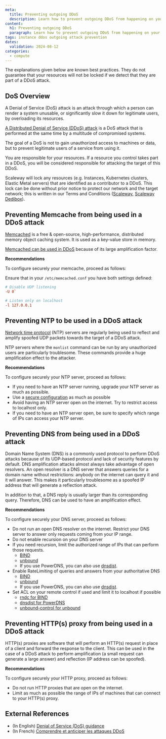 ```yaml
---
meta:
  title: Preventing outgoing DDoS
  description: Learn how to prevent outgoing DDoS from happening on your Scaleway Instance
content:
  h1: Preventing outgoing DDoS
  paragraph: Learn how to prevent outgoing DDoS from happening on your Scaleway Instance
tags: instance ddos outgoing attack prevention
dates:
  validation: 2024-08-12
categories:
  - compute
---
```


<Message type="important">
  The explanations given below are known best practices. They do not guarantee that your resources will not be locked if we detect that they are part of a DDoS attack.
</Message>

## DoS Overview

A Denial of Service (DoS) attack is an attack through which a person can render a system unusable, or significantly slow it down for legitimate users, by overloading its resources.

[A Distributed Denial of Service (DDoS) attack](DDoS_Quick_Guide.pdf) is a DoS attack that is performed at the same time by a multitude of compromised systems.

The goal of a DoS is not to gain unauthorized access to machines or data, but to prevent legitimate users of a service from using it.

You are responsible for your resources.
If a resource you control takes part in a DDoS, you will be considered responsible for attacking the target of this DDoS.

Scaleway will lock any resources (e.g. Instances, Kubernetes clusters, Elastic Metal servers) that are identified as a contributor to a DDoS.
This lock can be done without prior notice to protect our network and the target network; this is written in our Terms and Conditions ([Scaleway](https://www.scaleway.com/en/terms/), [Scaleway Dedibox](https://www-uploads.scaleway.com/cgv_en_36883f3024.pdf)).

## Preventing Memcache from being used in a DDoS attack

[Memcached](https://memcached.org/) is a free & open-source, high-performance, distributed memory object caching system.
It is used as a key-value store in memory.

[Memcached can be used in DDoS](https://github.com/memcached/memcached/wiki/DDOS) because of its large amplification factor.

**Recommendations**

To configure securely your memcache, proceed as follows:

Ensure that in your `/etc/memcached.conf` you have both settings defined:

```conf
# Disable UDP listening
-U 0`

# Listen only on localhost
-l 127.0.0.1
```

## Preventing NTP to be used in a DDoS attack

[Network time protocol](https://en.wikipedia.org/wiki/Network_Time_Protocol) (NTP) servers are regularly being used to reflect and amplify spoofed UDP packets towards the target of a DDoS attack.

NTP servers where the `monlist` command can be run by any unauthorized users are particularly troublesome.
These commands provide a huge amplification effect to the attacker.

**Recommendations**

To configure securely your NTP server, proceed as follows:

- If you need to have an NTP server running, upgrade your NTP server as much as possible.
- Use a [secure configuration](https://github.com/team-cymru/network-security-templates/tree/master/Secure-NTP-Templates) as much as possible
- Avoid having an NTP server open on the internet. Try to restrict access to localhost only.
- If you need to have an NTP server open, be sure to specify which range of IPs can access your NTP server.

## Preventing DNS from being used in a DDoS attack

Domain Name System (DNS) is a commonly used protocol to perform DDoS attacks because of its UDP-based protocol and lack of security features by default.
DNS amplification attacks almost always take advantage of open resolvers.
An open resolver is a DNS server that answers queries for a domain name without restrictions: anybody on the internet can query it and it will answer.
This makes it particularly troublesome as a spoofed IP address that will generate a reflection attack.

In addition to that, a DNS reply is usually larger than its corresponding query.
Therefore, DNS can be used to have an amplification effect.

**Recommendations**

To configure securely your DNS server, proceed as follows:

- Do not run an open DNS resolver on the internet. Restrict your DNS server to answer only requests coming from your IP range.
- Do not enable recursion on your DNS server
- If you need recursion, limit the authorized range of IPs that can perform those requests.
  - [BIND](https://kb.isc.org/docs/aa-01316)
  - [unbound](https://nlnetlabs.nl/documentation/unbound/unbound.conf/)
  - If you use PowerDNS, you can also use [dnsdist](https://dnsdist.org/index.html).
- Enable RateLimiting of queries and answers from your authoritative DNS
  - [BIND](https://kb.isc.org/docs/aa-00994)
  - [unbound](https://nlnetlabs.nl/documentation/unbound/unbound.conf/)
  - If you use PowerDNS, you can also use [dnsdist](https://dnsdist.org/index.html).
- Set ACL on your remote control if used and limit it to localhost if possible
  - [rndc for BIND](https://mirror.apps.cam.ac.uk/pub/doc/redhat/redhat7.3/rhl-rg-en-7.3/s1-bind-rndc.html)
  - [dnsdist for PowerDNS](https://dnsdist.org/index.html)
  - [unbound-control for unbound](https://nlnetlabs.nl/documentation/unbound/unbound-control/)

## Preventing HTTP(s) proxy from being used in a DDoS attack

HTTP(s) proxies are software that will perform an HTTP(s) request in place of a client and forward the response to the client.
This can be used in the case of a DDoS attack to perform amplification (a small request can generate a large answer) and reflection (IP address can be spoofed).

**Recommendations**

To configure securely your HTTP proxy, proceed as follows:

- Do not run HTTP proxies that are open on the internet.
- Limit as much as possible the range of IPs of machines that can connect to your HTTP(s) proxy.

## External References

- (In English) [Denial of Service (DoS) guidance](https://www.ncsc.gov.uk/collection/denial-service-dos-guidance-collection)
- (In French) [Comprendre et anticiper les attaques DDoS](NP_Guide_DDoS.pdf)